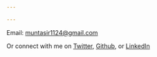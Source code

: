 ```yaml
---

---
```


<link rel="stylesheet" href="styles.css" type="text/css">
<link rel="stylesheet" href="academicicons/css/academicons.min.css"/>

Email:
[muntasir1124@gmail.com](mailto:muntasir1124@gmail.com)<br>

Or connect with me on [Twitter](https://twitter.com/Muntasir_M), [Github](https://github.com/muntasirmasum),
or [LinkedIn](https://www.linkedin.com/in/muntasirmasum/)